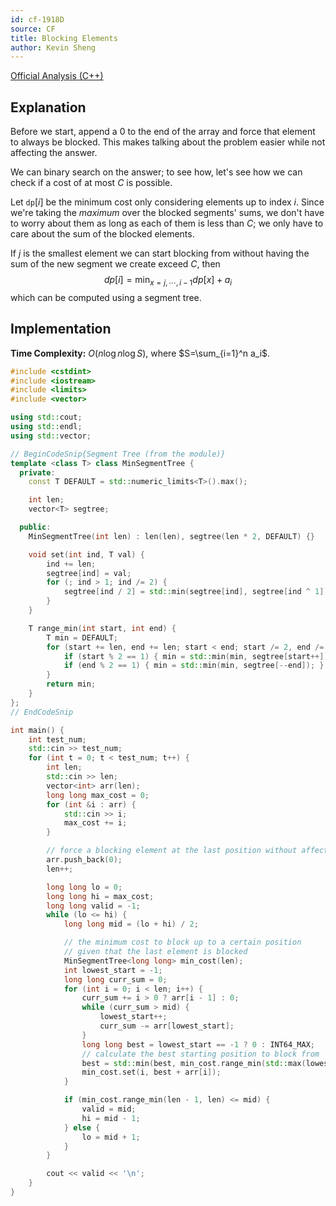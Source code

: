 ```yaml
---
id: cf-1918D
source: CF
title: Blocking Elements
author: Kevin Sheng
---
```


[Official Analysis (C++)](https://codeforces.com/blog/entry/125300)

## Explanation

Before we start, append a $0$ to the end of the array and force that element to always be blocked.
This makes talking about the problem easier while not affecting the answer.

We can binary search on the answer; to see how, let's see how we can check if a cost of at most $C$ is possible.

Let $\texttt{dp}[i]$ be the minimum cost only considering elements up to index $i$.
Since we're taking the *maximum* over the blocked segments' sums, we don't
have to worry about them as long as each of them is less than $C$;
we only have to care about the sum of the blocked elements.

If $j$ is the smallest element we can start blocking from without
having the sum of the new segment we create exceed $C$, then
$$
dp[i]=\min_{x=j, \cdots, i-1} dp[x]+a_i
$$
which can be computed using a segment tree.

## Implementation

**Time Complexity:** $O(n \log n \log S)$, where $S=\sum_{i=1}^n a_i$.

<LanguageSection>
<CPPSection>

```cpp
#include <cstdint>
#include <iostream>
#include <limits>
#include <vector>

using std::cout;
using std::endl;
using std::vector;

// BeginCodeSnip{Segment Tree (from the module)}
template <class T> class MinSegmentTree {
  private:
	const T DEFAULT = std::numeric_limits<T>().max();

	int len;
	vector<T> segtree;

  public:
	MinSegmentTree(int len) : len(len), segtree(len * 2, DEFAULT) {}

	void set(int ind, T val) {
		ind += len;
		segtree[ind] = val;
		for (; ind > 1; ind /= 2) {
			segtree[ind / 2] = std::min(segtree[ind], segtree[ind ^ 1]);
		}
	}

	T range_min(int start, int end) {
		T min = DEFAULT;
		for (start += len, end += len; start < end; start /= 2, end /= 2) {
			if (start % 2 == 1) { min = std::min(min, segtree[start++]); }
			if (end % 2 == 1) { min = std::min(min, segtree[--end]); }
		}
		return min;
	}
};
// EndCodeSnip

int main() {
	int test_num;
	std::cin >> test_num;
	for (int t = 0; t < test_num; t++) {
		int len;
		std::cin >> len;
		vector<int> arr(len);
		long long max_cost = 0;
		for (int &i : arr) {
			std::cin >> i;
			max_cost += i;
		}

		// force a blocking element at the last position without affecting the answer
		arr.push_back(0);
		len++;

		long long lo = 0;
		long long hi = max_cost;
		long long valid = -1;
		while (lo <= hi) {
			long long mid = (lo + hi) / 2;

			// the minimum cost to block up to a certain position
			// given that the last element is blocked
			MinSegmentTree<long long> min_cost(len);
			int lowest_start = -1;
			long long curr_sum = 0;
			for (int i = 0; i < len; i++) {
				curr_sum += i > 0 ? arr[i - 1] : 0;
				while (curr_sum > mid) {
					lowest_start++;
					curr_sum -= arr[lowest_start];
				}
				long long best = lowest_start == -1 ? 0 : INT64_MAX;
				// calculate the best starting position to block from
				best = std::min(best, min_cost.range_min(std::max(lowest_start, 0), i));
				min_cost.set(i, best + arr[i]);
			}

			if (min_cost.range_min(len - 1, len) <= mid) {
				valid = mid;
				hi = mid - 1;
			} else {
				lo = mid + 1;
			}
		}

		cout << valid << '\n';
	}
}
```

</CPPSection>
</LanguageSection>
